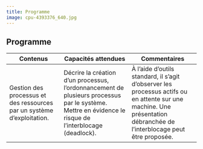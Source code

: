 ---
title: Programme
image: cpu-4393376_640.jpg
---

## Programme

|Contenus|Capacités attendues|Commentaires|
| ---- | ----- | ----- |
|Gestion des processus et des ressources par un système d'exploitation.| Décrire la création d'un processus, l'ordonnancement de plusieurs processus par le système. Mettre en évidence le risque de l'interblocage (deadlock).|À l'aide d'outils standard, il s'agit d'observer les processus actifs ou en attente sur une machine. Une présentation débranchée de l'interblocage peut être proposée.|
